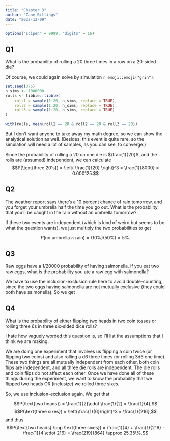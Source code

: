 ```yaml
---
title: "Chapter 3"
author: "Zane Billings"
date: "2022-12-09"
---
```


```r
options("scipen" = 9999, "digits" = 16)
```

## Q1

::: {.callout-note appearance="simple"}

What is the probability of rolling a 20 three times in a row on a 20-sided die?

:::

Of course, we could again solve by simulation `r emoji::emoji("grin")`.

```r
set.seed(375)
n_sims <- 1000000
rolls <- tibble::tibble(
	roll1 = sample(1:20, n_sims, replace = TRUE),
	roll2 = sample(1:20, n_sims, replace = TRUE),
	roll3 = sample(1:20, n_sims, replace = TRUE)
)

with(rolls, mean(roll1 == 20 & roll2 == 20 & roll3 == 20))
```

But I don't want anyone to take away my math degree, so we can show the
analytical solution as well. (Besides, this event is quite rare, so the
simulation will need a lot of samples, as you can see, to converge.)

Since the probability of rolling a 20 on one die is $\frac{1}{20}$, and the rolls
are (assumed) independent, we can calculate
$$P(\text{three 20's}) = \left( \frac{1}{20} \right)^3 = \frac{1}{8000} = 0.000125.$$


## Q2

::: {.callout-note appearance="simple"}

The weather report says there's a 10 percent chance of rain tomorrow, and you forget your umbrella half the time you go out. What is the probability that you'll be caught in the rain without an umbrella tomorrow?

:::

If these two events are independent (which is kind of weird but seems to be
what the question wants), we just multiply the two probabilities to get

$$P(\text{no umbrella} \cap \text{rain}) = (10\%) (50\%) = 5\%.$$

## Q3

::: {.callout-note appearance="simple"}

Raw eggs have a $1/20000$ probability of having salmonella. If you eat two raw
eggs, what is the probability you ate a raw egg with salmonella?

:::

We have to use the inclusion-exclusion rule here to avoid double-counting, since
the two eggs having salmonella are not mutually exclusive (they could both
have salmonella). So we get
\begin{align*}
P(\text{ate a salmonella egg}) &= P(\text{egg one had salmonella}) + P(\text{egg two had salmonella})
\\ &\quad\quad -P(\text{both eggs had salmonella}) \\
&= \frac{1}{20000} + \frac{1}{20000} - \left(\frac{1}{20000}\right) ^2 \\
&= \frac{39,999}{400,000,000} \approx 0.009\%.
\end{align*}

## Q4

::: {.callout-note appearance="simple}

What is the probability of either flipping two heads in two coin tosses or
rolling three 6s in three six-sided dice rolls?

:::

I hate how vaguely worded this question is, so I'll list the assumptions that
I think we are making.

We are doing one experiment that involves us flipping a coin twice (or flipping
two coins) and also rolling a d6 three times (or rolling 3d6 one time). These
two things are all mutually independent from each other, both coin flips are 
independent, and all three die rolls are independent. The die rolls and coin
flips do not affect each other. Once we have done all of these things during
the experiment, we want to know the probability that we flipped two heads OR
(inclusize) we rolled three sixes.

So, we use inclusion-exclusion again. We get that

$$P(\text{two heads}) = \frac{1}{2}\cdot \frac{1}{2} = \frac{1}{4},$$
$$P(\text{three sixes}) = \left(\frac{1}{6}\right)^3 = \frac{1}{216},$$
and thus
$$P(\text{two heads} \cup \text{three sixes}) = \frac{1}{4} + \frac{1}{216} - \frac{1}{4 \cdot 216} = \frac{219}{864} \approx 25.35\%.$$

<!-- end of file -->
